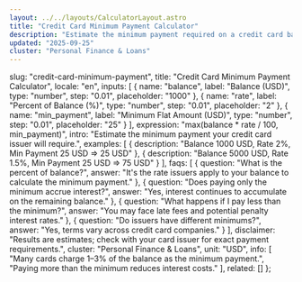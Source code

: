 ```yaml
---
layout: ../../layouts/CalculatorLayout.astro
title: "Credit Card Minimum Payment Calculator"
description: "Estimate the minimum payment required on a credit card balance."
updated: "2025-09-25"
cluster: "Personal Finance & Loans"
---
```



  slug: "credit-card-minimum-payment",
  title: "Credit Card Minimum Payment Calculator",
  locale: "en",
  inputs: [
    { name: "balance", label: "Balance (USD)", type: "number", step: "0.01", placeholder: "1000" },
    { name: "rate", label: "Percent of Balance (%)", type: "number", step: "0.01", placeholder: "2" },
    { name: "min_payment", label: "Minimum Flat Amount (USD)", type: "number", step: "0.01", placeholder: "25" }
  ],
  expression: "max(balance * rate / 100, min_payment)",
  intro: "Estimate the minimum payment your credit card issuer will require.",
  examples: [
    { description: "Balance 1000 USD, Rate 2%, Min Payment 25 USD ⇒ 25 USD" },
    { description: "Balance 5000 USD, Rate 1.5%, Min Payment 25 USD ⇒ 75 USD" }
  ],
  faqs: [
    { question: "What is the percent of balance?", answer: "It's the rate issuers apply to your balance to calculate the minimum payment." },
    { question: "Does paying only the minimum accrue interest?", answer: "Yes, interest continues to accumulate on the remaining balance." },
    { question: "What happens if I pay less than the minimum?", answer: "You may face late fees and potential penalty interest rates." },
    { question: "Do issuers have different minimums?", answer: "Yes, terms vary across credit card companies." }
  ],
  disclaimer: "Results are estimates; check with your card issuer for exact payment requirements.",
  cluster: "Personal Finance & Loans",
  unit: "USD",
  info: [
    "Many cards charge 1–3% of the balance as the minimum payment.",
    "Paying more than the minimum reduces interest costs."
  ],
  related: []
};

<Calculator schema={schema} />
